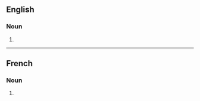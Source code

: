 ==English==

===Noun===
{{head|en|noun form}}

# {{plural of|en|zoophile}}

----

==French==

===Noun===
{{head|fr|noun plural forms}}

# {{plural of|fr|zoophile}}